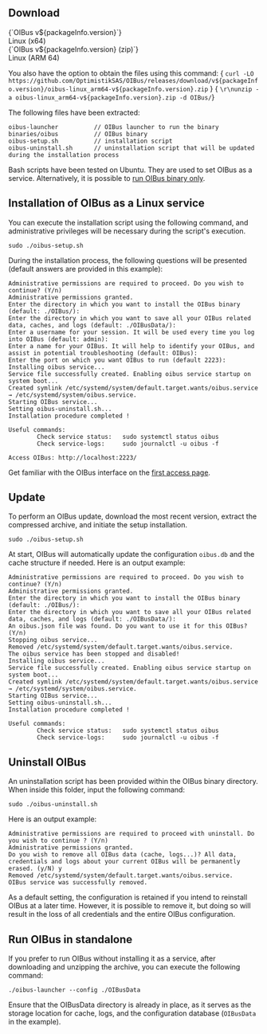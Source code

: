
## Download
<div style={{ display: "flex", justifyContent: "space-around" }}>
  <DownloadButton link={`https://github.com/OptimistikSAS/OIBus/releases/download/v${packageInfo.version}/oibus-linux_x64-v${packageInfo.version}.zip`}>
    <div>
      <div>{`OIBus v${packageInfo.version}`}</div>
      <div>Linux (x64)</div>
    </div>
  </DownloadButton>
  <DownloadButton link={`https://github.com/OptimistikSAS/OIBus/releases/download/v${packageInfo.version}/oibus-linux_arm64-v${packageInfo.version}.zip`}>
    <div>
      <div>{`OIBus v${packageInfo.version} (zip)`}</div>
      <div>Linux (ARM 64)</div>
    </div>
  </DownloadButton>
</div>

You also have the option to obtain the files using this command:
<CodeBlock>
{ `curl -LO https://github.com/OptimistikSAS/OIBus/releases/download/v${packageInfo.version}/oibus-linux_arm64-v${packageInfo.version}.zip` }
{ `\r\nunzip -a oibus-linux_arm64-v${packageInfo.version}.zip -d OIBus/`}
</CodeBlock>

The following files have been extracted:
```
oibus-launcher          // OIBus launcher to run the binary
binaries/oibus          // OIBus binary
oibus-setup.sh          // installation script
oibus-uninstall.sh      // uninstallation script that will be updated during the installation process
```

Bash scripts have been tested on Ubuntu. They are used to set OIBus as a service. Alternatively, it is possible
to [run OIBus binary only](#run-oibus-in-standalone).

## Installation of OIBus as a Linux service
You can execute the installation script using the following command, and administrative privileges will be necessary
during the script's execution.

```
sudo ./oibus-setup.sh
```

During the installation process, the following questions will be presented (default answers are provided in this example):
```
Administrative permissions are required to proceed. Do you wish to continue? (Y/n)
Administrative permissions granted.
Enter the directory in which you want to install the OIBus binary (default: ./OIBus/):
Enter the directory in which you want to save all your OIBus related data, caches, and logs (default: ./OIBusData/):
Enter a username for your session. It will be used every time you log into OIBus (default: admin):
Enter a name for your OIBus. It will help to identify your OIBus, and assist in potential troubleshooting (default: OIBus):
Enter the port on which you want OIBus to run (default 2223):
Installing oibus service...
Service file successfully created. Enabling oibus service startup on system boot...
Created symlink /etc/systemd/system/default.target.wants/oibus.service → /etc/systemd/system/oibus.service.
Starting OIBus service...
Setting oibus-uninstall.sh...
Installation procedure completed !

Useful commands:
        Check service status:   sudo systemctl status oibus
        Check service-logs:     sudo journalctl -u oibus -f

Access OIBus: http://localhost:2223/
```

Get familiar with the OIBus interface on the [first access page](./first-access.mdx).

## Update
To perform an OIBus update, download the most recent version, extract the compressed archive, and initiate the setup
installation.
```
sudo ./oibus-setup.sh
```

At start, OIBus will automatically update the configuration `oibus.db` and the cache structure if needed. Here is
an output example:
```
Administrative permissions are required to proceed. Do you wish to continue? (Y/n)
Administrative permissions granted.
Enter the directory in which you want to install the OIBus binary (default: ./OIBus/):
Enter the directory in which you want to save all your OIBus related data, caches, and logs (default: ./OIBusData/):
An oibus.json file was found. Do you want to use it for this OIBus? (Y/n)
Stopping oibus service...
Removed /etc/systemd/system/default.target.wants/oibus.service.
The oibus service has been stopped and disabled!
Installing oibus service...
Service file successfully created. Enabling oibus service startup on system boot...
Created symlink /etc/systemd/system/default.target.wants/oibus.service → /etc/systemd/system/oibus.service.
Starting OIBus service...
Setting oibus-uninstall.sh...
Installation procedure completed !

Useful commands:
        Check service status:   sudo systemctl status oibus
        Check service-logs:     sudo journalctl -u oibus -f
```

## Uninstall OIBus
An uninstallation script has been provided within the OIBus binary directory. When inside this folder, input the following
command:
```
sudo ./oibus-uninstall.sh
```

Here is an output example:
```
Administrative permissions are required to proceed with uninstall. Do you wish to continue ? (Y/n)
Administrative permissions granted.
Do you wish to remove all OIBus data (cache, logs...)? All data, credentials and logs about your current OIBus will be permanently erased. (y/N) y
Removed /etc/systemd/system/default.target.wants/oibus.service.
OIBus service was successfully removed.
```

As a default setting, the configuration is retained if you intend to reinstall OIBus at a later time. However, it is
possible to remove it, but doing so will result in the loss of all credentials and the entire OIBus configuration.

## Run OIBus in standalone
If you prefer to run OIBus without installing it as a service, after downloading and unzipping the archive, you can
execute the following command:

```
./oibus-launcher --config ./OIBusData
```

Ensure that the OIBusData directory is already in place, as it serves as the storage location for cache, logs, and
the configuration database (`OIBusData` in the example).
